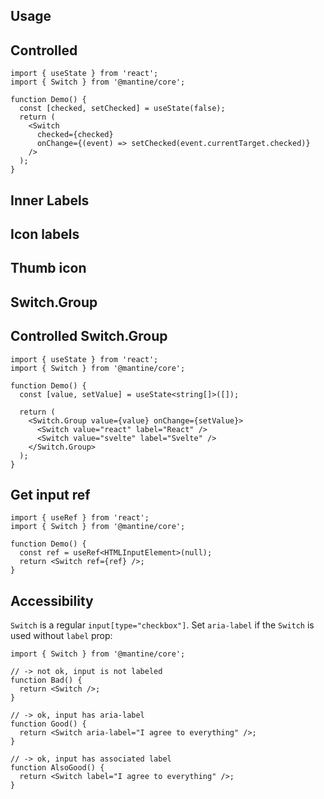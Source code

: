 

## Usage

<Demo data={SwitchDemos.configurator} />

## Controlled

```tsx
import { useState } from 'react';
import { Switch } from '@mantine/core';

function Demo() {
  const [checked, setChecked] = useState(false);
  return (
    <Switch
      checked={checked}
      onChange={(event) => setChecked(event.currentTarget.checked)}
    />
  );
}
```

## Inner Labels

<Demo data={SwitchDemos.labels} />

## Icon labels

<Demo data={SwitchDemos.iconLabels} />

## Thumb icon

<Demo data={SwitchDemos.thumbIcon} />

## Switch.Group

<Demo data={SwitchDemos.groupConfigurator} />

## Controlled Switch.Group

```tsx
import { useState } from 'react';
import { Switch } from '@mantine/core';

function Demo() {
  const [value, setValue] = useState<string[]>([]);

  return (
    <Switch.Group value={value} onChange={setValue}>
      <Switch value="react" label="React" />
      <Switch value="svelte" label="Svelte" />
    </Switch.Group>
  );
}
```

<StylesApiSelectors component="Switch" />

<Demo data={SwitchDemos.stylesApi} />

## Get input ref

```tsx
import { useRef } from 'react';
import { Switch } from '@mantine/core';

function Demo() {
  const ref = useRef<HTMLInputElement>(null);
  return <Switch ref={ref} />;
}
```

## Accessibility

`Switch` is a regular `input[type="checkbox"]`. Set `aria-label` if the `Switch` is used without `label` prop:

```tsx
import { Switch } from '@mantine/core';

// -> not ok, input is not labeled
function Bad() {
  return <Switch />;
}

// -> ok, input has aria-label
function Good() {
  return <Switch aria-label="I agree to everything" />;
}

// -> ok, input has associated label
function AlsoGood() {
  return <Switch label="I agree to everything" />;
}
```
